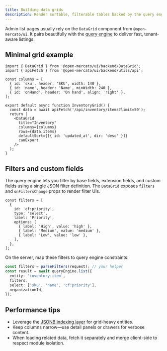 ```yaml
---
title: Building data grids
description: Render sortable, filterable tables backed by the query engine.
---
```


Admin list pages usually rely on the `DataGrid` component from `@open-mercato/ui`. It pairs beautifully with the [query engine](../../framework/database/query-layer) to deliver fast, tenant-aware listings.

## Minimal grid example

```tsx title="backend/inventory/items/page.tsx"
import { DataGrid } from '@open-mercato/ui/backend/DataGrid';
import { apiFetch } from '@open-mercato/ui/backend/utils/api';

const columns = [
  { id: 'sku', header: 'SKU', width: 140 },
  { id: 'name', header: 'Name', minWidth: 240 },
  { id: 'onHand', header: 'On hand', align: 'right' },
];

export default async function InventoryGrid() {
  const data = await apiFetch('/api/inventory/items?limit=50');
  return (
    <DataGrid
      title="Inventory"
      columns={columns}
      rows={data.items}
      defaultSort={[{ id: 'updated_at', dir: 'desc' }]}
      canExport
    />
  );
}
```

## Filters and custom fields

The query engine lets you filter by base fields, extension fields, and custom fields using a single JSON filter definition. The `DataGrid` exposes `filters` and `onFiltersChange` props to render filter UIs.

```tsx
const filters = [
  {
    id: 'cf:priority',
    type: 'select',
    label: 'Priority',
    options: [
      { label: 'High', value: 'high' },
      { label: 'Medium', value: 'medium' },
      { label: 'Low', value: 'low' },
    ],
  },
];
```

On the server, map these filters to query engine constraints:

```ts title="api/get/inventory/items.ts"
const filters = parseFilters(request); // your helper
const result = await queryEngine.list({
  entity: 'inventory:item',
  filters,
  select: ['sku', 'name', 'cf:priority'],
  organizationId,
});
```

## Performance tips

- Leverage the [JSONB indexing layer](../../framework/database/query-index) for grid-heavy entities.
- Keep columns narrow—use detail panels or drawers for verbose content.
- When loading related data, fetch it separately and merge client-side to respect module isolation.
